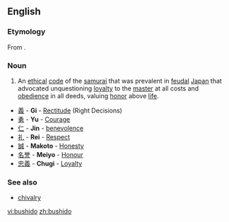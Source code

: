 ==English==

===Etymology===
From {{Ja.}} {{term|sc=Jpan|武士道|lang=ja}}.

===Noun===
{{en-noun|-}} 

# An [[ethical]] [[code]] of the [[samurai]] that was prevalent in [[feudal]] [[Japan]] that advocated unquestioning [[loyalty]] to the [[master]] at all costs and [[obedience]] in all deeds, valuing [[honor]] above [[life]].

{{rel-top|seven virtues associated with Bushido}}
*[[義]] - '''Gi''' - [[Rectitude]] (Right Decisions)
*[[勇]] - '''Yu''' - [[Courage]]
*[[仁]] - '''Jin''' - [[benevolence]]
*[[礼]] - '''Rei''' - [[Respect]]
*[[誠]] - '''Makoto''' - [[Honesty]]
*[[名誉]] - '''Meiyo''' - [[Honour]]
*[[忠義]] - '''Chugi''' - [[Loyalty]]
{{rel-bottom}}

===See also===
*[[chivalry]]

[[vi:bushido]]
[[zh:bushido]]